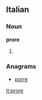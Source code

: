 ==Italian==

===Noun===
'''prore''' {{f}}

# {{plural of|[[prora]]|lang=it}}

===Anagrams===
* {{alphagram|eoprr}} [[porre#Italian|porre]]
[[it:prore]]